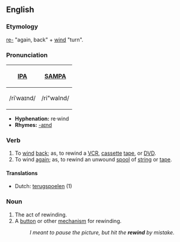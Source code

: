==English==
===Etymology===
[[re-]] "again, back" + [[wind]] "turn".

===Pronunciation===
{| border=1 cellpadding=5
! [[w:IPA|IPA]] !! [[w:SAMPA|SAMPA]]
|-
| /riˈwaɪnd/ || /ri"waInd/
|}

*'''Hyphenation:''' re·wind
*'''Rhymes:''' [[Rhymes:English:-aɪnd|-aɪnd]]

===Verb===
{{irregverb|'''to rewind'''|'''[[rewinds]]'''|'''[[rewound]]'''|'''[[rewound]]'''|'''[[rewinding]]'''}}

# To [[wind]] [[back]]; as, to rewind a [[VCR]], [[cassette]] [[tape]], or [[DVD]].
# To wind [[again]]; as, to rewind an unwound [[spool]] of [[string]] or [[tape]].

====Translations====
*Dutch: [[terugspoelen]] (1)

===Noun===
{{en-noun|rewind|rewinds}}
# The act of rewinding.
# A [[button]] or other [[mechanism]] for rewinding.
#:''I meant to pause the picture, but hit the '''rewind''' by mistake.''